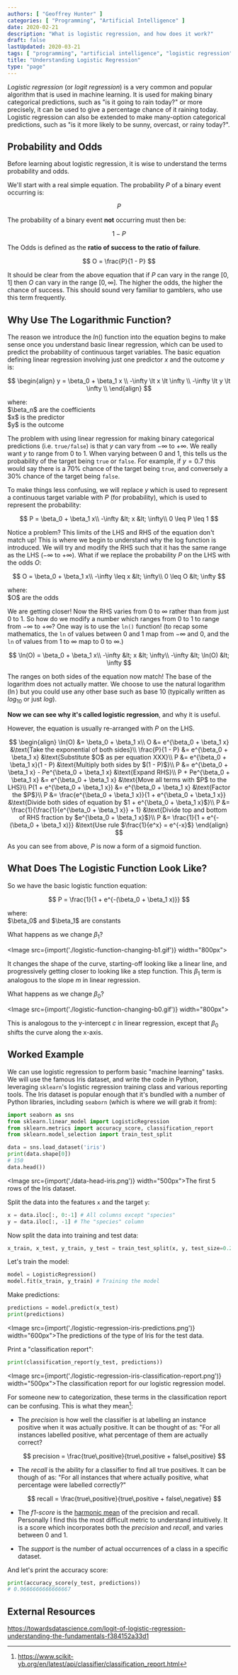 ```yaml
---
authors: [ "Geoffrey Hunter" ]
categories: [ "Programming", "Artificial Intelligence" ]
date: 2020-02-21
description: "What is logistic regression, and how does it work?"
draft: false
lastUpdated: 2020-03-21
tags: [ "programming", "artificial intelligence", "logistic regression", "logit regression", "probability", "odds", "precision", "recall", "harmonic mean", "f1 score", "support", "classification" ]
title: "Understanding Logistic Regression"
type: "page"
---
```


_Logistic regression_ (or _logit regression_) is a very common and popular algorithm that is used in machine learning. It is used for making binary categorical predictions, such as "is it going to rain today?" or more precisely, it can be used to give a percentage chance of it raining today. Logistic regression can also be extended to make many-option categorical predictions, such as "is it more likely to be sunny, overcast, or rainy today?".

## Probability and Odds

Before learning about logistic regression, it is wise to understand the terms probability and odds.

We'll start with a real simple equation. The probability $P$ of a binary event occurring is:

$$
P
$$

The probability of a binary event **not** occurring must then be:

$$
1 - P
$$

The Odds is defined as the **ratio of success to the ratio of failure**.

$$
O = \frac{P}{1 - P}
$$

It should be clear from the above equation that if $P$ can vary in the range $[0, 1]$ then $O$ can vary in the range $[0, \infty]$. The higher the odds, the higher the chance of success. This should sound very familiar to gamblers, who use this term frequently.

## Why Use The Logarithmic Function?

The reason we introduce the $ln()$ function into the equation begins to make sense once you understand basic linear regression, which can be used to predict the probability of continuous target variables. The basic equation defining linear regression involving just one predictor $x$ and the outcome $y$ is:

$$
\begin{align}
y = \beta_0 + \beta_1 x \\
-\infty \lt x \lt \infty \\
-\infty \lt y \lt \infty \\
\end{align}
$$

<p className="centered">where:<br/>
$\beta_n$ are the coefficients<br/>
$x$ is the predictor<br/>
$y$ is the outcome</p>

The problem with using linear regression for making binary categorical predictions (i.e. `true/false`) is that $y$ can vary from $-\infty$ to $+\infty$. We really want $y$ to range from $0$ to $1$. When varying between $0$ and $1$, this tells us the probability of the target being `true` or `false`. For example, if $y=0.7$ this would say there is a 70% chance of the target being `true`, and conversely a 30% chance of the target being `false`.

To make things less confusing, we will replace $y$ which is used to represent a continuous target variable with $P$ (for probability), which is used to represent the probability:

$$
P = \beta_0 + \beta_1 x\\
-\infty &lt; x &lt; \infty\\
0 \leq P \leq 1 
$$

Notice a problem? This limits of the LHS and RHS of the equation don't match up! This is where we begin to understand why the log function is introduced. We will try and modify the RHS such that it has the same range as the LHS ($-\infty$ to $+\infty$). What if we replace the probability $P$ on the LHS with the odds $O$:

$$
O = \beta_0 + \beta_1 x\\
-\infty \leq x &lt; \infty\\
0 \leq O &lt; \infty 
$$

<p className="centered">where:<br/>
$O$ are the odds<br/></p>

We are getting closer! Now the RHS varies from $0$ to $\infty$ rather than from just $0$ to $1$. So how do we modify a number which ranges from $0$ to $1$ to range from $-\infty$ to $+\infty$? One way is to use the `ln()` function! (to recap some mathematics, the `ln` of values between 0 and 1 map from $-\infty$ and $0$, and the `ln` of values from $1$ to $\infty$ map to $0$ to $\infty$.)

$$
\ln(O) = \beta_0 + \beta_1 x\\
-\infty &lt; x &lt; \infty\\
-\infty &lt; \ln(O) &lt; \infty 
$$

The ranges on both sides of the equation now match! The base of the logarithm does not actually matter. We choose to use the natural logarithm ($\ln$) but you could use any other base such as base 10 (typically written as $log_{10}$ or just $log$).

**Now we can see why it's called logistic regression**, and why it is useful.

However, the equation is usually re-arranged with $P$ on the LHS.

$$
\begin{align}
\ln(O)                          &= \beta_0 + \beta_1 x\\
O                               &= e^{\beta_0 + \beta_1 x}                                      &\text{Take the exponential of both sides}\\
\frac{P}{1 - P}                 &= e^{\beta_0 + \beta_1 x}                                      &\text{Substitute $O$ as per equation XXX}\\
P                               &= e^{\beta_0 + \beta_1 x}(1 - P)                               &\text{Multiply both sides by $(1 - P)$}\\
P                               &= e^{\beta_0 + \beta_1 x} - Pe^{\beta_0 + \beta_1 x}           &\text{Expand RHS}\\
P + Pe^{\beta_0 + \beta_1 x}    &= e^{\beta_0 + \beta_1 x}                                      &\text{Move all terms with $P$ to the LHS}\\
P(1 + e^{\beta_0 + \beta_1 x})  &= e^{\beta_0 + \beta_1 x}                                      &\text{Factor the $P$}\\
P                               &= \frac{e^{\beta_0 + \beta_1 x}}{1 + e^{\beta_0 + \beta_1 x}}  &\text{Divide both sides of equation by $1 + e^{\beta_0 + \beta_1 x}$}\\
P                               &= \frac{1}{\frac{1}{e^{\beta_0 + \beta_1 x}} + 1}              &\text{Divide top and bottom of RHS fraction by $e^{\beta_0 + \beta_1 x}$}\\
P                               &= \frac{1}{1 + e^{-(\beta_0 + \beta_1 x)}}                     &\text{Use rule $\frac{1}{e^x} = e^{-x}$}
\end{align}
$$

As you can see from above, $P$ is now a form of a sigmoid function.

## What Does The Logistic Function Look Like?

So we have the basic logistic function equation:

$$
P = \frac{1}{1 + e^{-(\beta_0 + \beta_1 x)}}
$$

<p className="centered">where:<br/>
$\beta_0$ and $\beta_1$ are constants</p>

What happens as we change $\beta_1$?

<Image src={import('./logistic-function-changing-b1.gif')} width="800px"></Image>

It changes the shape of the curve, starting-off looking like a linear line, and progressively getting closer to looking like a step function. This $\beta_1$ term is analogous to the slope $m$ in linear regression.

What happens as we change $\beta_0$?

<Image src={import('./logistic-function-changing-b0.gif')} width="800px"></Image>

This is analogous to the y-intercept $c$ in linear regression, except that $\beta_0$ shifts the curve along the x-axis.

## Worked Example

We can use logistic regression to perform basic "machine learning" tasks. We will use the famous Iris dataset, and write the code in Python, leveraging `sklearn`'s logistic regression training class and various reporting tools. The Iris dataset is popular enough that it's bundled with a number of Python libraries, including `seaborn` (which is where we will grab it from):

```python
import seaborn as sns
from sklearn.linear_model import LogisticRegression
from sklearn.metrics import accuracy_score, classification_report
from sklearn.model_selection import train_test_split
```

```python
data = sns.load_dataset('iris')
print(data.shape[0])
# 150
data.head())
```

<Image src={import('./data-head-iris.png')} width="500px">The first 5 rows of the Iris dataset.</Image>

Split the data into the features `x` and the target `y`:

```python
x = data.iloc[:, 0:-1] # All columns except "species"
y = data.iloc[:, -1] # The "species" column
```

Now split the data into training and test data:

```python
x_train, x_test, y_train, y_test = train_test_split(x, y, test_size=0.2, random_state=0)
```

Let's train the model:

```python
model = LogisticRegression()
model.fit(x_train, y_train) # Training the model
```

Make predictions:

```python
predictions = model.predict(x_test)
print(predictions)
```

<Image src={import('./logistic-regression-iris-predictions.png')} width="600px">The predictions of the type of Iris for the test data.</Image>

Print a "classification report":

```python
print(classification_report(y_test, predictions))
```

<Image src={import('./logistic-regression-iris-classification-report.png')} width="500px">The classification report for our logistic regression model.</Image>

For someone new to categorization, these terms in the classification report can be confusing. This is what they mean[^scikit-classification-report]:

* The _precision_ is how well the classifier is at labelling an instance positive when it was actually positive. It can be thought of as: "For all instances labelled positive, what percentage of them are actually correct?

    $$ precision = \frac{true\,positive}{true\,positive + false\,positive} $$

* The _recall_ is the ability for a classifier to find all true positives. It can be though of as: "For all instances that where actually positive, what percentage were labelled correctly?"

    $$ recall = \frac{true\,positive}{true\,positive + false\,negative} $$

* The _f1-score_ is the [harmonic mean](/mathematics/statistics/the-three-classical-pythagorean-means/) of the precision and recall. Personally I find this the most difficult metric to understand intuitively. It is a score which incorporates both the _precision_ and _recall_, and varies between 0 and 1.

* The _support_ is the number of actual occurrences of a class in a specific dataset.

And let's print the accuracy score:

```python
print(accuracy_score(y_test, predictions))
# 0.9666666666666667
```

## External Resources

https://towardsdatascience.com/logit-of-logistic-regression-understanding-the-fundamentals-f384152a33d1

[^scikit-classification-report]: https://www.scikit-yb.org/en/latest/api/classifier/classification_report.html
